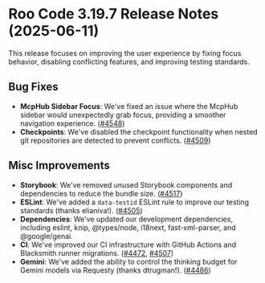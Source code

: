 # Roo Code 3.19.7 Release Notes (2025-06-11)

This release focuses on improving the user experience by fixing focus behavior, disabling conflicting features, and improving testing standards.

## Bug Fixes

*   **McpHub Sidebar Focus**: We've fixed an issue where the McpHub sidebar would unexpectedly grab focus, providing a smoother navigation experience. ([#4548](https://github.com/RooCodeInc/Roo-Code/pull/4548))
*   **Checkpoints**: We've disabled the checkpoint functionality when nested git repositories are detected to prevent conflicts. ([#4509](https://github.com/RooCodeInc/Roo-Code/pull/4509))

## Misc Improvements

*   **Storybook**: We've removed unused Storybook components and dependencies to reduce the bundle size. ([#4517](https://github.com/RooCodeInc/Roo-Code/pull/4517))
*   **ESLint**: We've added a `data-testid` ESLint rule to improve our testing standards (thanks elianiva!). ([#4505](https://github.com/RooCodeInc/Roo-Code/pull/4505))
*   **Dependencies**: We've updated our development dependencies, including eslint, knip, @types/node, i18next, fast-xml-parser, and @google/genai.
*   **CI**: We've improved our CI infrastructure with GitHub Actions and Blacksmith runner migrations. ([#4472](https://github.com/RooCodeInc/Roo-Code/pull/4472), [#4507](https://github.com/RooCodeInc/Roo-Code/pull/4507))
*   **Gemini**: We've added the ability to control the thinking budget for Gemini models via Requesty (thanks dtrugman!). ([#4486](https://github.com/RooCodeInc/Roo-Code/pull/4486))